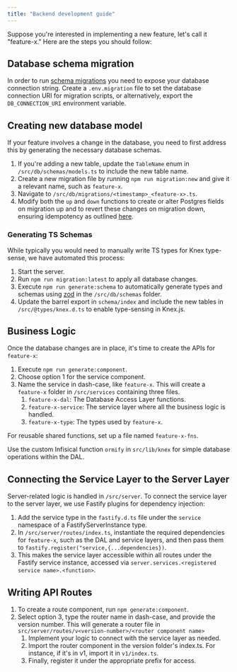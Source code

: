 ```yaml
---
title: "Backend development guide"
---
```


Suppose you're interested in implementing a new feature, let's call it "feature-x." Here are the steps you should follow:

## Database schema migration
In order to run [schema migrations](https://en.wikipedia.org/wiki/Schema_migration#:~:text=A%20schema%20migration%20is%20performed,some%20newer%20or%20older%20version) you need to expose your database connection string. Create a `.env.migration` file to set the database connection URI for migration scripts, or alternatively, export the `DB_CONNECTION_URI` environment variable.

## Creating new database model 
If your feature involves a change in the database, you need to first address this by generating the necessary database schemas.

1. If you're adding a new table, update the `TableName` enum in `/src/db/schemas/models.ts` to include the new table name.
2. Create a new migration file by running `npm run migration:new` and give it a relevant name, such as `feature-x`.
3. Navigate to `/src/db/migrations/<timestamp>_<feature-x>.ts`.
4. Modify both the `up` and `down` functions to create or alter Postgres fields on migration up and to revert these changes on migration down, ensuring idempotency as outlined [here](https://github.com/graphile/migrate/blob/main/docs/idempotent-examples.md).

### Generating TS Schemas

While typically you would need to manually write TS types for Knex type-sense, we have automated this process:

1. Start the server.
2. Run `npm run migration:latest` to apply all database changes.
3. Execute `npm run generate:schema` to automatically generate types and schemas using [zod](https://github.com/colinhacks/zod) in the `/src/db/schemas` folder.
4. Update the barrel export in `schema/index` and include the new tables in `/src/@types/knex.d.ts` to enable type-sensing in Knex.js.

## Business Logic

Once the database changes are in place, it's time to create the APIs for `feature-x`:

1. Execute `npm run generate:component`.
2. Choose option 1 for the service component.
3. Name the service in dash-case, like `feature-x`. This will create a `feature-x` folder in `/src/services` containing three files.
    1. `feature-x-dal`: The Database Access Layer functions.
    2. `feature-x-service`: The service layer where all the business logic is handled.
    3. `feature-x-type`: The types used by `feature-x`.

For reusable shared functions, set up a file named `feature-x-fns`.

Use the custom Infisical function `ormify` in `src/lib/knex` for simple database operations within the DAL.

## Connecting the Service Layer to the Server Layer

Server-related logic is handled in `/src/server`. To connect the service layer to the server layer, we use Fastify plugins for dependency injection:

1. Add the service type in the `fastify.d.ts` file under the `service` namespace of a FastifyServerInstance type.
2. In `/src/server/routes/index.ts`, instantiate the required dependencies for `feature-x`, such as the DAL and service layers, and then pass them to `fastify.register("service,{...dependencies})`.
3. This makes the service layer accessible within all routes under the Fastify service instance, accessed via `server.services.<registered service name>.<function>`.

## Writing API Routes

1. To create a route component, run `npm generate:component`.
2. Select option 3, type the router name in dash-case, and provide the version number. This will generate a router file in `src/server/routes/v<version-number>/<router component name>`
    1. Implement your logic to connect with the service layer as needed.
    2. Import the router component in the version folder's index.ts. For instance, if it's in v1, import it in `v1/index.ts`.
    3. Finally, register it under the appropriate prefix for access.